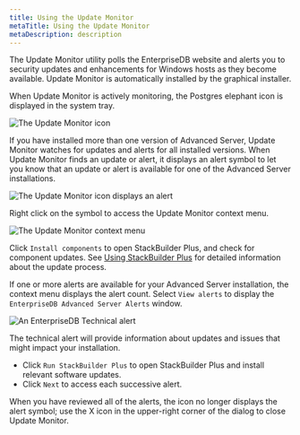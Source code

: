 ```yaml
---
title: Using the Update Monitor
metaTitle: Using the Update Monitor
metaDescription: description
---
```


The Update Monitor utility polls the EnterpriseDB website and alerts you
to security updates and enhancements for Windows hosts as they become
available. Update Monitor is automatically installed by the graphical
installer.

When Update Monitor is actively monitoring, the Postgres elephant icon
is displayed in the system tray.

![*The Update Monitor icon*](images/update_monitor.png)

If you have installed more than one version of Advanced Server, Update
Monitor watches for updates and alerts for all installed versions. When
Update Monitor finds an update or alert, it displays an alert symbol to
let you know that an update or alert is available for one of the
Advanced Server installations.

![*The Update Monitor icon displays an
alert*](images/update_monitor_displaying_alert.png)

Right click on the symbol to access the Update Monitor context menu.

![*The Update Monitor context
menu*](images/update_monitor_context_menu.png)

Click `Install components` to open StackBuilder Plus, and check for
component updates. See [Using StackBuilder
Plus](using_stackbuilder_plus) for detailed information about the update
process.

If one or more alerts are available for your Advanced Server
installation, the context menu displays the alert count. Select `View
alerts` to display the `EnterpriseDB Advanced Server Alerts` window.

![*An EnterpriseDB Technical
alert*](images/enterprisedb_technical_alert.png)

The technical alert will provide information about updates and issues
that might impact your installation.

  - Click `Run StackBuilder Plus` to open StackBuilder Plus and install
    relevant software updates.
  - Click `Next` to access each successive alert.

When you have reviewed all of the alerts, the icon no longer displays
the alert symbol; use the X icon in the upper-right corner of the dialog
to close Update Monitor.
